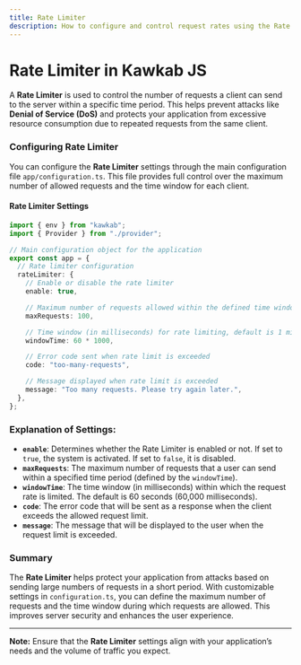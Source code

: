 ```yaml
---
title: Rate Limiter
description: How to configure and control request rates using the Rate Limiter system in Kawkab JS.
---
```


# Rate Limiter in Kawkab JS

A **Rate Limiter** is used to control the number of requests a client can send to the server within a specific time period. This helps prevent attacks like **Denial of Service (DoS)** and protects your application from excessive resource consumption due to repeated requests from the same client.

### Configuring Rate Limiter

You can configure the **Rate Limiter** settings through the main configuration file `app/configuration.ts`. This file provides full control over the maximum number of allowed requests and the time window for each client.

#### Rate Limiter Settings

```typescript
import { env } from "kawkab";
import { Provider } from "./provider";

// Main configuration object for the application
export const app = {
  // Rate limiter configuration
  rateLimiter: {
    // Enable or disable the rate limiter
    enable: true,

    // Maximum number of requests allowed within the defined time window
    maxRequests: 100,

    // Time window (in milliseconds) for rate limiting, default is 1 minute (60 * 1000)
    windowTime: 60 * 1000,

    // Error code sent when rate limit is exceeded
    code: "too-many-requests",

    // Message displayed when rate limit is exceeded
    message: "Too many requests. Please try again later.",
  },
};
```

### Explanation of Settings:

- **`enable`**: Determines whether the Rate Limiter is enabled or not. If set to `true`, the system is activated. If set to `false`, it is disabled.
- **`maxRequests`**: The maximum number of requests that a user can send within a specified time period (defined by the `windowTime`).
- **`windowTime`**: The time window (in milliseconds) within which the request rate is limited. The default is 60 seconds (60,000 milliseconds).
- **`code`**: The error code that will be sent as a response when the client exceeds the allowed request limit.
- **`message`**: The message that will be displayed to the user when the request limit is exceeded.

### Summary

The **Rate Limiter** helps protect your application from attacks based on sending large numbers of requests in a short period. With customizable settings in `configuration.ts`, you can define the maximum number of requests and the time window during which requests are allowed. This improves server security and enhances the user experience.

---

**Note:** Ensure that the **Rate Limiter** settings align with your application’s needs and the volume of traffic you expect.